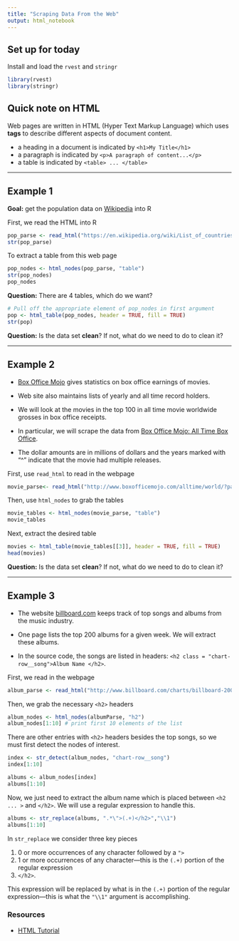 ```yaml
---
title: "Scraping Data From the Web"
output: html_notebook
---
```


## Set up for today

Install and load the `rvest` and `stringr`

```r
library(rvest)
library(stringr)
```


## Quick note on HTML

Web pages are written in HTML (Hyper Text Markup Language) which uses **tags** to describe different aspects of document content. 

* a heading in a document is indicated by `<h1>My Title</h1>` 
* a paragraph is indicated by  `<p>A paragraph of content...</p>`
* a table is indicated by `<table> ... </table>`


* * *

## Example 1

**Goal:** get the population data on  [Wikipedia](https://en.wikipedia.org/wiki/List_of_countries_by_population_in_1900) into R


First, we read the HTML into R

```r
pop_parse <- read_html("https://en.wikipedia.org/wiki/List_of_countries_by_population_in_1900")
str(pop_parse)
```

To extract a table from this web page

```r
pop_nodes <- html_nodes(pop_parse, "table")
str(pop_nodes)
pop_nodes
```

**Question:** There are 4 tables, which do we want?


```r
# Pull off the appropriate element of pop_nodes in first argument
pop <- html_table(pop_nodes, header = TRUE, fill = TRUE)
str(pop)
```


**Question:** Is the data set **clean**? If not, what do we need to do to clean it?


* * *

## Example 2

* [Box Office Mojo](http://www.boxofficemojo.com) gives statistics on box office earnings of movies. 

* Web site also maintains lists of yearly and all time record holders.

* We will look at the movies in the top 100 in all time movie worldwide grosses in box office receipts. 

* In particular, we will scrape the data from [Box Office Mojo: All Time Box Office](http://www.boxofficemojo.com/alltime/world/?pagenum=1). 

* The dollar amounts are in millions of dollars and the years marked with "^" indicate that the movie had multiple releases.


First, use `read_html` to read in the webpage

```r
movie_parse<- read_html("http://www.boxofficemojo.com/alltime/world/?pagenum=1")
```

Then, use `html_nodes` to grab the tables

```r
movie_tables <- html_nodes(movie_parse, "table")
movie_tables
```

Next, extract the desired table

```r
movies <- html_table(movie_tables[[3]], header = TRUE, fill = TRUE)
head(movies)
```


**Question:** Is the data set **clean**? If not, what do we need to do to clean it?


* * *


## Example 3

* The website [billboard.com](http://www.billboard.com)
keeps track of top songs and albums from the music industry.

* One page lists the top 200 albums for a given week. We will extract these albums. 

* In the source code, the songs are listed in headers:
`<h2 class = "chart-row__song">Album Name </h2>`.


First, we read in the webpage

```r
album_parse <- read_html("http://www.billboard.com/charts/billboard-200")
```

Then, we grab the necessary `<h2>` headers

```r
album_nodes <- html_nodes(albumParse, "h2")
album_nodes[1:10] # print first 10 elements of the list
```


There are other entries with `<h2>` headers besides the top songs, so we must first detect the nodes of interest.


```r
index <- str_detect(album_nodes, "chart-row__song")
index[1:10]

albums <- album_nodes[index]
albums[1:10]
```


Now, we just need to extract the album name which is placed between `<h2 ... >` and `</h2>`. We will use a regular expression to handle this.

```r
albums <- str_replace(albums, ".*\">(.+)</h2>","\\1")
albums[1:10]
```


In `str_replace` we consider three key pieces

1. 0 or more occurrences of any character followed by a `">`
2. 1 or more occurrences of any character---this is the `(.+)` portion of the regular expression
3. `</h2>`. 

This expression will be replaced by what is in the `(.+)` portion of the regular expression---this is what the `"\\1"` argument is accomplishing.



### Resources

* [HTML Tutorial](www.w3schools.com)